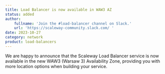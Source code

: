 ```yaml
---
title: Load Balancer is now available in WAW3 AZ
status: added
author:
    fullname: 'Join the #load-balancer channel on Slack.'
    url: 'https://scaleway-community.slack.com/ '
date: 2023-10-27
category: network
product: load-balancers
---
```


We are happy to announce that the Scaleway Load Balancer service is now available in the new WAW3 (Warsaw 3) Availability Zone, providing you with more location options when building your service.

